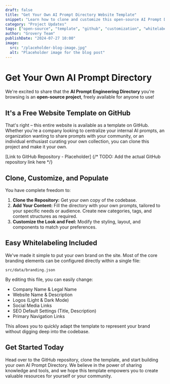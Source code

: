 ```yaml
---
draft: false
title: "Get Your Own AI Prompt Directory Website Template"
snippet: "Learn how to clone and customize this open-source AI Prompt Directory template for your own use, complete with whitelabeling options."
category: "Project Updates"
tags: ["open-source", "template", "github", "customization", "whitelabel", "astro"]
author: "Grovery Team"
publishDate: "2024-07-27 10:00"
image:
  src: "/placeholder-blog-image.jpg"
  alt: "Placeholder image for the blog post"
---
```


# Get Your Own AI Prompt Directory

We're excited to share that the **AI Prompt Engineering Directory** you're browsing is an **open-source project**, freely available for anyone to use!

## It's a Free Website Template on GitHub

That's right – this entire website is available as a template on GitHub. Whether you're a company looking to centralize your internal AI prompts, an organization wanting to share prompts with your community, or an individual enthusiast curating your own collection, you can clone this project and make it your own.

[Link to GitHub Repository - Placeholder] {/* TODO: Add the actual GitHub repository link here */}

## Clone, Customize, and Populate

You have complete freedom to:

1.  **Clone the Repository:** Get your own copy of the codebase.
2.  **Add Your Content:** Fill the directory with your own prompts, tailored to your specific needs or audience. Create new categories, tags, and content structures as required.
3.  **Customize the Look and Feel:** Modify the styling, layout, and components to match your preferences.

## Easy Whitelabeling Included

We've made it simple to put your own brand on the site. Most of the core branding elements can be configured directly within a single file:

`src/data/branding.json`

By editing this file, you can easily change:

*   Company Name & Legal Name
*   Website Name & Description
*   Logos (Light & Dark Mode)
*   Social Media Links
*   SEO Default Settings (Title, Description)
*   Primary Navigation Links

This allows you to quickly adapt the template to represent your brand without digging deep into the codebase.

## Get Started Today

Head over to the GitHub repository, clone the template, and start building your own AI Prompt Directory. We believe in the power of sharing knowledge and tools, and we hope this template empowers you to create valuable resources for yourself or your community. 